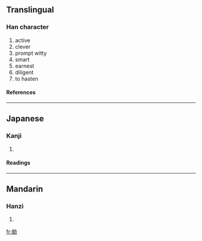 ==Translingual==
===Han character===
{{Han char|rn=19|rad=力|as=07|sn=9|four=|canj=人卜大尸 (OYKS), X人卜大尸 (XOYKS)}}
# active
# clever
# prompt witty
# smart
# earnest
# diligent
# to hasten
====References====
{{Han ref|kx=0147.280|dkj=02353|dj=0332.100|hdz=10371.080|uh=52C4|ud=21188}}
----
==Japanese==
===Kanji===
{{ja-kanji|grade=|rs=力07}}
# {{defn|Japanese}} 
====Readings====
{{ja-readings|on=[[びん]] (bin)|kun=[[さとい]] (satoi)}}
----
==Mandarin==
===Hanzi===
{{cmn-hanzi|pin=[[mǐn]] ([[min3]])|wg=min<sup>3</sup>}}
# {{defn|Mandarin}}

[[fr:勄]]